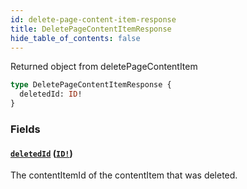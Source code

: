 ```yaml
---
id: delete-page-content-item-response
title: DeletePageContentItemResponse
hide_table_of_contents: false
---
```



Returned object from deletePageContentItem

```graphql
type DeletePageContentItemResponse {
  deletedId: ID!
}
```


### Fields

#### [`deletedId`](#) ([`ID!`](/developers/demandhq-apis/demand-api/graphql/reference/scalars/id))

The contentItemId of the contentItem that was deleted.




